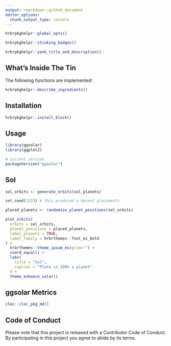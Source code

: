 ```yaml
---
output: rmarkdown::github_document
editor_options: 
  chunk_output_type: console
---
```

```r
hrbrpkghelpr::global_opts()
```

```r
hrbrpkghelpr::stinking_badges()
```

```r
hrbrpkghelpr::yank_title_and_description()
```

## What's Inside The Tin

The following functions are implemented:

```r
hrbrpkghelpr::describe_ingredients()
```

## Installation

```r
hrbrpkghelpr::install_block()
```

## Usage

```r
library(ggsolar)
library(ggplot2)

# current version
packageVersion("ggsolar")

```

## Sol

```r
sol_orbits <- generate_orbits(sol_planets)

set.seed(1323) # this produced a decent placements

placed_planets <- randomize_planet_positions(sol_orbits)

plot_orbits(
  orbits = sol_orbits, 
  planet_positions = placed_planets,
  label_planets = TRUE,
  label_family = hrbrthemes::font_es_bold
) +
  hrbrthemes::theme_ipsum_es(grid="") +
  coord_equal() +
  labs(
    title = "Sol",
    caption = "Pluto is 100% a planet"
  ) +
  theme_enhance_solar()
```

## ggsolar Metrics

```r
cloc::cloc_pkg_md()
```

## Code of Conduct

Please note that this project is released with a Contributor Code of Conduct. 
By participating in this project you agree to abide by its terms.
